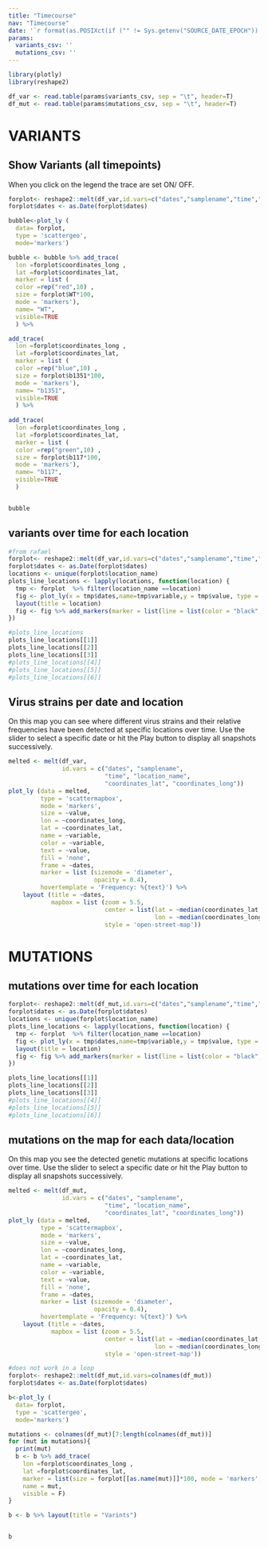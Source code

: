 ```yaml
---
title: "Timecourse"
nav: "Timecourse"
date: '`r format(as.POSIXct(if ("" != Sys.getenv("SOURCE_DATE_EPOCH")) { as.numeric(Sys.getenv("SOURCE_DATE_EPOCH")) } else { Sys.time() }, origin="1970-01-01"), "%Y-%m-%d %H:%M:%S")`'
params:
  variants_csv: ''
  mutations_csv: ''
---
```


```r
library(plotly)
library(reshape2)

df_var <- read.table(params$variants_csv, sep = "\t", header=T)
df_mut <- read.table(params$mutations_csv, sep = "\t", header=T)
```

# VARIANTS

## Show Variants (all timepoints)

When you click on the legend the trace are set ON/ OFF. 

```r
forplot<- reshape2::melt(df_var,id.vars=c("dates","samplename","time","location_name","coordinates_lat","coordinates_long","WT","b1351","b117"))
forplot$dates <- as.Date(forplot$dates)

bubble<-plot_ly (
  data= forplot,
  type = 'scattergeo',
  mode='markers')

bubble <- bubble %>% add_trace(
  lon =forplot$coordinates_long ,
  lat =forplot$coordinates_lat,
  marker = list (
  color =rep("red",10) ,
  size = forplot$WT*100,
  mode = 'markers'),
  name= "WT",
  visible=TRUE
  ) %>%

add_trace(
  lon =forplot$coordinates_long ,
  lat =forplot$coordinates_lat,
  marker = list (
  color =rep("blue",10) ,
  size = forplot$b1351*100,
  mode = 'markers'),
  name= "b1351",
  visible=TRUE
  ) %>% 
  
add_trace(
  lon =forplot$coordinates_long ,
  lat =forplot$coordinates_lat,
  marker = list (
  color =rep("green",10) ,
  size = forplot$b117*100,
  mode = 'markers'),
  name= "b117",
  visible=TRUE
  )


bubble
```

## variants over time for each location 
```r
#from rafael
forplot<- reshape2::melt(df_var,id.vars=c("dates","samplename","time","location_name","coordinates_lat","coordinates_long"))
forplot$dates <- as.Date(forplot$dates)
locations <- unique(forplot$location_name)
plots_line_locations <- lapply(locations, function(location) {
  tmp <- forplot  %>% filter(location_name ==location) 
  fig <- plot_ly(x = tmp$dates,name=tmp$variable,y = tmp$value, type = 'scatter',mode = 'lines') %>%    
  layout(title = location)
  fig <- fig %>% add_markers(marker = list(line = list(color = "black", width = 1)))
})
```


```r
#plots_line_locations
plots_line_locations[[1]]
plots_line_locations[[2]]
plots_line_locations[[3]]
#plots_line_locations[[4]]
#plots_line_locations[[5]]
#plots_line_locations[[6]]
```



## Virus strains per date and location

On this map you can see where different virus strains and their
relative frequencies have been detected at specific locations over
time.  Use the slider to select a specific date or hit the Play button
to display all snapshots successively.

```r

melted <- melt(df_var,
               id.vars = c("dates", "samplename",
                           "time", "location_name",
                           "coordinates_lat", "coordinates_long"))
plot_ly (data = melted,
         type = 'scattermapbox',
         mode = 'markers',
         size = ~value,
         lon = ~coordinates_long,
         lat = ~coordinates_lat,
         name = ~variable,
         color = ~variable,
         text = ~value,
         fill = 'none',
         frame = ~dates,
         marker = list (sizemode = 'diameter',
                        opacity = 0.4),
         hovertemplate = 'Frequency: %{text}') %>%
    layout (title = ~dates,
            mapbox = list (zoom = 5.5,
                           center = list(lat = ~median(coordinates_lat, na.rm=TRUE),
                                         lon = ~median(coordinates_long, na.rm=TRUE)),
                           style = 'open-street-map'))
```


# MUTATIONS

## mutations  over time for each location 
```r
forplot<- reshape2::melt(df_mut,id.vars=c("dates","samplename","time","location_name","coordinates_lat","coordinates_long"))
forplot$dates <- as.Date(forplot$dates)
locations <- unique(forplot$location_name)
plots_line_locations <- lapply(locations, function(location) {
  tmp <- forplot  %>% filter(location_name ==location) 
  fig <- plot_ly(x = tmp$dates,name=tmp$variable,y = tmp$value, type = 'scatter',mode = 'lines') %>%    
  layout(title = location)
  fig <- fig %>% add_markers(marker = list(line = list(color = "black", width = 1)))
})
```


```r
plots_line_locations[[1]]
plots_line_locations[[2]]
plots_line_locations[[3]]
#plots_line_locations[[4]]
#plots_line_locations[[5]]
#plots_line_locations[[6]]
```

## mutations on the map for each data/location

On this map you see the detected genetic mutations at specific
locations over time.  Use the slider to select a specific date or hit
the Play button to display all snapshots successively.

```r
melted <- melt(df_mut,
               id.vars = c("dates", "samplename",
                           "time", "location_name",
                           "coordinates_lat", "coordinates_long"))
plot_ly (data = melted,
         type = 'scattermapbox',
         mode = 'markers',
         size = ~value,
         lon = ~coordinates_long,
         lat = ~coordinates_lat,
         name = ~variable,
         color = ~variable,
         text = ~value,
         fill = 'none',
         frame = ~dates,
         marker = list (sizemode = 'diameter',
                        opacity = 0.4),
         hovertemplate = 'Frequency: %{text}') %>%
    layout (title = ~dates,
            mapbox = list (zoom = 5.5,
                           center = list(lat = ~median(coordinates_lat, na.rm=TRUE),
                                         lon = ~median(coordinates_long, na.rm=TRUE)),
                           style = 'open-street-map'))
```


```r
#does not work in a loop
forplot<- reshape2::melt(df_mut,id.vars=colnames(df_mut))
forplot$dates <- as.Date(forplot$dates)

b<-plot_ly (
  data= forplot,
  type = 'scattergeo',
  mode='markers')

mutations <- colnames(df_mut)[7:length(colnames(df_mut))]
for (mut in mutations){
  print(mut)
  b <- b %>% add_trace(
    lon =forplot$coordinates_long ,
    lat =forplot$coordinates_lat,
    marker = list(size = forplot[[as.name(mut)]]*100, mode = 'markers',color=rep("red",length(rownames(df_mut)))),
    name = mut,
    visible = F)
}

b <- b %>% layout(title = "Varints")


b
```

